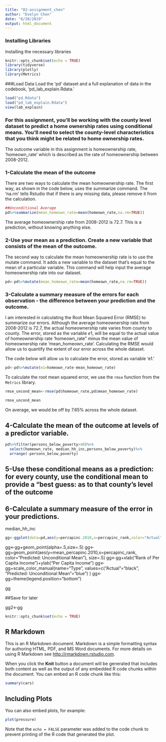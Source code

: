 ```yaml
---
title: "02-assignment_chen"
author: "Evelyn Chen"
date: "8/28/2019"
output: html_document
---
```


### Installing Libraries
Installing the necessary libraries 

```r
knitr::opts_chunk$set(echo = TRUE)
library(tidyverse)
library(plotly)
library(Metrics)
```

###Load Data
Load the 'pd' dataset and a full explanation of data in the codebook, 'pd_lab_explain.Rdata.' 
```r
load("pd.Rdata")
load("pd_lab_explain.Rdata")
view(lab_explain)
```

### For this assignment, you’ll be working with the county level dataset to predict a home ownership rates using conditional means. You’ll need to select the county-level characteristics that you think might be related to home ownership rates. 

The outcome variable in this assignment is homeownership rate, 'homeown_rate' which is described as the rate of homeownership between 2008-2012. 

### 1-Calculate the mean of the outcome

There are two ways to calculate the mean homeownership rate. The first way, as shown in the code below, uses the summarize command. The 'na.rm' tells Rstudio that if there is any missing data, please remove it from the calculation. 

```r
##Unconditional Average
pd%>%summarize(mean_homeown_rate=mean(homeown_rate,na.rm=TRUE))
```

The average homeownership rate from 2008-2012 is 72.7. This is a prediction, without knowing anything else. 

### 2-Use your mean as a prediction. Create a new variable that consists of the mean of the outcome.

The second way to calculate the mean homeownership rate is to use the mutate command. It adds a new variable to the dataset that's equal to the mean of a particular variable. This command will help input the average homeownership rate into our dataset.

```r
pd<-pd%>%mutate(mean_homeown_rate=mean(homeown_rate,na.rm=TRUE))
```

### 3-Calculate a summary measure of the errors for each observation - the difference between your prediction and the outcome.

I am interested in calculating the Root Mean Squared Error (RMSE) to summarize our errors. Although the average homeownership rate from 2008-2012 is 72.7, the actual homeownership rate varies from county to county. The error, stored as the variable $e1$, will be equal to the actual value of homeownership rate 'homeown_rate" minus the mean value of homeownership rate 'mean_homeown_rate'. Calculating the RMSE would allow us to quantify the extent of our error across the whole dataset. 

The code below will allow us to calculate the error, stored as variable 'e1.'
```r
pd<-pd%>%mutate(e1=homeown_rate-mean_homeown_rate)
```

To calculate the root mean squared error, we use the `rmse` function from the `Metrics` library.

```r
rmse_uncond_mean<-rmse(pd$homeown_rate,pd$mean_homeown_rate)

rmse_uncond_mean
```

On average, we would be off by 7.65% across the whole dataset.

## 4-Calculate the mean of the outcome at levels of a predictor variable.







```r
pd%>%filter(persons_below_poverty>40)%>%
  select(homeown_rate, median_hh_inc,persons_below_poverty)%>%
  arrange(-persons_below_poverty)

```


## 5-Use these conditional means as a prediction: for every county, use the conditional mean to provide a "best guess: as to that county's level of the outcome


## 6-Calculate a summary measure of the error in your predictions.








median_hh_inc

```r
gg<-ggplot(data=pd,aes(y=percapinc.2010,x=percapinc_rank,color="Actual"))
```


gg<-gg+geom_point(alpha=.5,size=.5)
gg<-gg+geom_point(aes(y=mean_percapinc.2010,x=percapinc_rank,
                  color="Predicted: Unconditional Mean"),
                  size=.5)
gg<-gg+xlab("Rank of Per Capita Income")+ylab("Per Capita Income")
gg<-gg+scale_color_manual(name="Type",
                          values=c("Actual"="black",
                          "Predicted: Unconditional Mean"="blue")
                          )
gg<-gg+theme(legend.position="bottom")

gg

##Save for later

gg2<-gg









```r
knitr::opts_chunk$set(echo = TRUE)
```

## R Markdown

This is an R Markdown document. Markdown is a simple formatting syntax for authoring HTML, PDF, and MS Word documents. For more details on using R Markdown see <http://rmarkdown.rstudio.com>.

When you click the **Knit** button a document will be generated that includes both content as well as the output of any embedded R code chunks within the document. You can embed an R code chunk like this:

```r
summary(cars)
```

## Including Plots

You can also embed plots, for example:

```r
plot(pressure)
```

Note that the `echo = FALSE` parameter was added to the code chunk to prevent printing of the R code that generated the plot.
